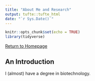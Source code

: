 ```yaml
---
title: "About Me and Research"
output: tufte::tufte_html
date: "`r Sys.Date()`"
---
```


```r
knitr::opts_chunk$set(echo = TRUE)
library(tidyverse)
```

[Return to Homepage](../index.html) 

## An Introduction

I (almost) have a degree in biotechnology.
